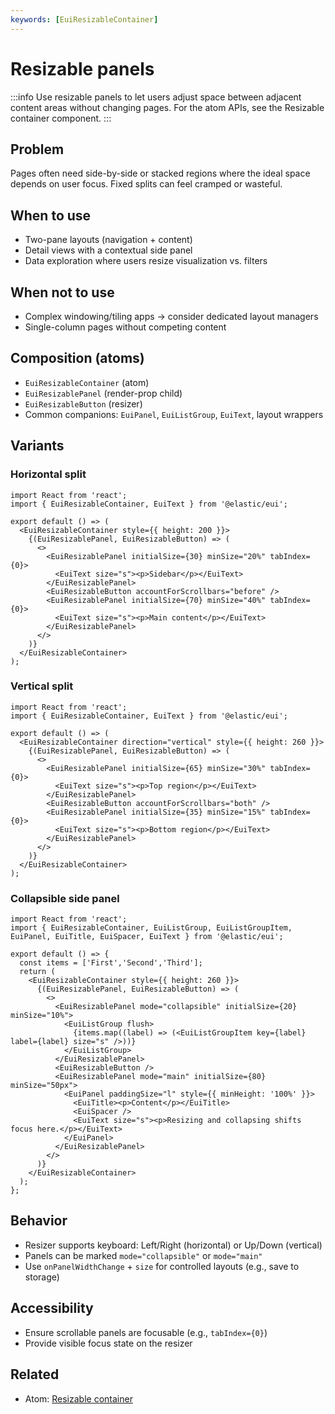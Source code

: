 ```yaml
---
keywords: [EuiResizableContainer]
---
```


# Resizable panels

:::info
Use resizable panels to let users adjust space between adjacent content areas without changing pages. For the atom APIs, see the Resizable container component.
:::

## Problem

Pages often need side-by-side or stacked regions where the ideal space depends on user focus. Fixed splits can feel cramped or wasteful.

## When to use

- Two-pane layouts (navigation + content)
- Detail views with a contextual side panel
- Data exploration where users resize visualization vs. filters

## When not to use

- Complex windowing/tiling apps → consider dedicated layout managers
- Single-column pages without competing content

## Composition (atoms)

- `EuiResizableContainer` (atom)
- `EuiResizablePanel` (render-prop child)
- `EuiResizableButton` (resizer)
- Common companions: `EuiPanel`, `EuiListGroup`, `EuiText`, layout wrappers

## Variants

### Horizontal split

```tsx interactive
import React from 'react';
import { EuiResizableContainer, EuiText } from '@elastic/eui';

export default () => (
  <EuiResizableContainer style={{ height: 200 }}>
    {(EuiResizablePanel, EuiResizableButton) => (
      <>
        <EuiResizablePanel initialSize={30} minSize="20%" tabIndex={0}>
          <EuiText size="s"><p>Sidebar</p></EuiText>
        </EuiResizablePanel>
        <EuiResizableButton accountForScrollbars="before" />
        <EuiResizablePanel initialSize={70} minSize="40%" tabIndex={0}>
          <EuiText size="s"><p>Main content</p></EuiText>
        </EuiResizablePanel>
      </>
    )}
  </EuiResizableContainer>
);
```

### Vertical split

```tsx interactive
import React from 'react';
import { EuiResizableContainer, EuiText } from '@elastic/eui';

export default () => (
  <EuiResizableContainer direction="vertical" style={{ height: 260 }}>
    {(EuiResizablePanel, EuiResizableButton) => (
      <>
        <EuiResizablePanel initialSize={65} minSize="30%" tabIndex={0}>
          <EuiText size="s"><p>Top region</p></EuiText>
        </EuiResizablePanel>
        <EuiResizableButton accountForScrollbars="both" />
        <EuiResizablePanel initialSize={35} minSize="15%" tabIndex={0}>
          <EuiText size="s"><p>Bottom region</p></EuiText>
        </EuiResizablePanel>
      </>
    )}
  </EuiResizableContainer>
);
```

### Collapsible side panel

```tsx interactive
import React from 'react';
import { EuiResizableContainer, EuiListGroup, EuiListGroupItem, EuiPanel, EuiTitle, EuiSpacer, EuiText } from '@elastic/eui';

export default () => {
  const items = ['First','Second','Third'];
  return (
    <EuiResizableContainer style={{ height: 260 }}>
      {(EuiResizablePanel, EuiResizableButton) => (
        <>
          <EuiResizablePanel mode="collapsible" initialSize={20} minSize="10%">
            <EuiListGroup flush>
              {items.map((label) => (<EuiListGroupItem key={label} label={label} size="s" />))}
            </EuiListGroup>
          </EuiResizablePanel>
          <EuiResizableButton />
          <EuiResizablePanel mode="main" initialSize={80} minSize="50px">
            <EuiPanel paddingSize="l" style={{ minHeight: '100%' }}>
              <EuiTitle><p>Content</p></EuiTitle>
              <EuiSpacer />
              <EuiText size="s"><p>Resizing and collapsing shifts focus here.</p></EuiText>
            </EuiPanel>
          </EuiResizablePanel>
        </>
      )}
    </EuiResizableContainer>
  );
};
```

## Behavior

- Resizer supports keyboard: Left/Right (horizontal) or Up/Down (vertical)
- Panels can be marked `mode="collapsible"` or `mode="main"`
- Use `onPanelWidthChange` + `size` for controlled layouts (e.g., save to storage)

## Accessibility

- Ensure scrollable panels are focusable (e.g., `tabIndex={0}`)
- Provide visible focus state on the resizer

## Related

- Atom: [Resizable container](../../components/containers/resizable-container.mdx)



